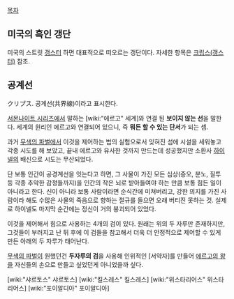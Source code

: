 [[목차]]

== 미국의 흑인 갱단 ==
미국의 스트릿 [[갱스터]] 하면 대표적으로 떠오르는 갱단이다. 자세한 항목은 [[크립스(갱스터)]] 참조.


== 공계선 ==
クリプス. 공계선(共界線)이라고 표시한다.

[[서몬나이트 시리즈]]에서 말하는 [wiki:"에르고" 세계]와 연결 된 '''보이지 않는 선'''을 말한다. 
세계의 원리인 에르고와 연결되어 있으니, 즉 '''뭐든 할 수 있는 단서'''가 되는 셈.

과거 [[무색의 파벌]]에서 이것을 제어하는 법의 실험으로서 잊혀진 섬에 시설을 세워놓고 각종 시도를 해 보았고, 끝내 에르고와 유사한 것까지 만드는데 성공했지만 소환사 [[하이넬]]의 배신으로 시도는 무산되었다.

단 보통 인간이 공경계선을 잇는다고 하면, 그 사물이 가진 모든 심상(증오, 분노, 질투 등 각종 추악한 감정들까지)을 인간의 작은 뇌로 받아들여야 하는 만큼 보통 힘든 일이 아니라고 한다. 신이 아니라 보통 사람이라면 순식간에 미쳐버리고, 강한 의지를 가진 사람이라 해도 수많은 사물의 죽음으로 향하는 절규를 들으면 오래 버티진 못하는 것. 실제로 하이넬도 마지막 순간에는 정신이 거의 붕괴되어 있었다.

이것을 제어해서 힘으로 사용하는 4개의 검이 있다. 원래는 위의 두 자루만 존재하지만, 그것들이 부러지고 난 뒤 후에 이 검들을 참고해서 더욱 더 안정적으로 제어할 수 있게 만든 아래의 두 자루가 태어난다.

[[무색의 파벌]]이 원했던건 '''두자루의 검'''을 사용해 인위적인 [서약자]를 만들어 [[에르고의 왕]]을 자신들의 손으로 
만들고 싶었던게 아니었을까 싶다.


[wiki:"샤르토스" 샤르토스] 
[wiki:"킬스레스" 킬스레스]
[wiki:"위스타리어스" 위스타리어스] 
[wiki:"포이알디아" 포이알디아]
